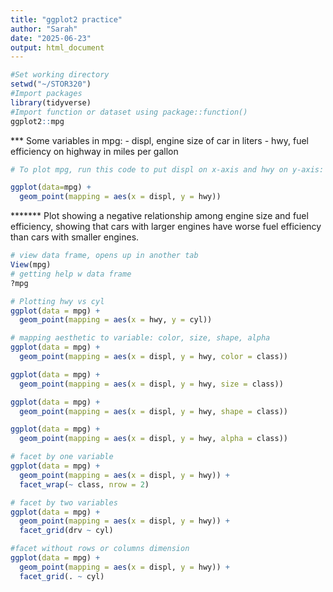 ---
title: "ggplot2 practice"
author: "Sarah"
date: "2025-06-23"
output: html_document
---

```{r package, include=FALSE}
#Set working directory
setwd("~/STOR320")
#Import packages
library(tidyverse)
#Import function or dataset using package::function()
ggplot2::mpg
```

*** Some variables in mpg: 
  - displ, engine size of car in liters
  - hwy, fuel efficiency on highway in miles per gallon
  
```{r Creating a ggplot}
# To plot mpg, run this code to put displ on x-axis and hwy on y-axis:

ggplot(data=mpg) +
  geom_point(mapping = aes(x = displ, y = hwy))
```
******* Plot showing a negative relationship among engine size and fuel efficiency, showing that cars with larger engines have worse fuel efficiency than cars with smaller engines. 



```{r messing w mpg data}
# view data frame, opens up in another tab
View(mpg)
# getting help w data frame
?mpg

# Plotting hwy vs cyl
ggplot(data = mpg) +
  geom_point(mapping = aes(x = hwy, y = cyl))
```

```{r mapping aesthetics}
# mapping aesthetic to variable: color, size, shape, alpha
ggplot(data = mpg) +
  geom_point(mapping = aes(x = displ, y = hwy, color = class))

ggplot(data = mpg) +
  geom_point(mapping = aes(x = displ, y = hwy, size = class))

ggplot(data = mpg) +
  geom_point(mapping = aes(x = displ, y = hwy, shape = class))

ggplot(data = mpg) +
  geom_point(mapping = aes(x = displ, y = hwy, alpha = class))
```

```{r messing w facets}
# facet by one variable
ggplot(data = mpg) +
  geom_point(mapping = aes(x = displ, y = hwy)) +
  facet_wrap(~ class, nrow = 2)

# facet by two variables
ggplot(data = mpg) +
  geom_point(mapping = aes(x = displ, y = hwy)) +
  facet_grid(drv ~ cyl)

#facet without rows or columns dimension
ggplot(data = mpg) +
  geom_point(mapping = aes(x = displ, y = hwy)) +
  facet_grid(. ~ cyl)
```

